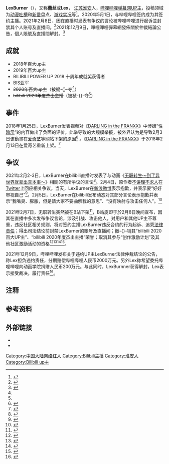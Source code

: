 {{NoteTA
|G1=ACG
|G2=IT
}}
{{Infobox bilibili personality
|name=LexBurner
|birth_date={{birth date and age|1992|11|12}} 
|nationality={{PRC}}
|residence={{CHN}}[[江苏省|江苏省]][[南京市|南京市]]
|occupation= [[自媒体|自媒体]]从业者 
|pseudonym=Lex、蕾丝、雷克斯班纳
|channel_name=LexBurner
|channel_url = 777536
|genre= 动漫游戏吐槽
|subscribers = 635.8万
|subscriber_date = 2022年5月24日
|views=1,092,878,386
|view_date = 2021年4月20日
|silver_TV=yes
|gold_TV=yes
}}

'''LexBurner'''（{{bd|1992年|||catIdx=L}}），又称'''蕾丝'''或'''Lex'''，<!-- 本名'''周宇翔'''<ref>{{cite web |title=周宇翔 - LexBurner |url=https://m.douban.com/movie/celebrity/1443507/ |website=豆瓣 |accessdate=2021-02-11}}</ref>， -->[[江苏|江苏]][[淮安|淮安]]人，[[哔哩哔哩弹幕网|哔哩哔哩弹幕网]][[UP主|UP主]]，投稿领域为[[动漫|动漫]][[吐槽|吐槽]]和[[動畫劇集|新番]]盘点、[[網路直播|游戏实况]]等<ref>{{cite web |author1=一点财经 |title=B站的商业化困局 |url=http://finance.eastmoney.com/a/202102061805170864.html |website=东方财富网 |accessdate=2021-02-09 |date=2021-02-06 |archive-date=2021-02-18 |archive-url=https://web.archive.org/web/20210218173216/http://finance.eastmoney.com/a/202102061805170864.html }}</ref>。2020年5月1日，与哔哩哔哩签约成为其签约主播。2021年2月8日，因在直播时发表有争议的言论被哔哩哔哩进行起诉並封禁其个人账号及直播间。<ref>{{cite web |title=对UP主LexBurner违规以及违约行为的处罚公告 |url=https://t.bilibili.com/489440892375032127 |website=哔哩哔哩 |date=2021-02-08 |access-date=2021-02-12 |archive-date=2021-05-10 |archive-url=https://web.archive.org/web/20210510102817/https://t.bilibili.com/489440892375032127 }}</ref>2021年12月9日，嗶哩嗶哩彈幕網發佈關於仲裁結論公告，個人賬號及直播間解封。<ref>{{Cite web|title=动态-哔哩哔哩|url=https://t.bilibili.com/602193649429259224|access-date=2022-05-28|work=t.bilibili.com|archive-url=|archive-date=}}</ref>

== 成就 ==
*2018年百大up主
*2019年百大up主
*BILIBILI POWER UP 2018 十周年成就奖获得者 
*BIS亚军
*<s>2020年百大up主</s>（被褫-{}-夺<ref name="处罚公告" />）
*<s>bilibili 2020年度杰出主播</s>（被褫-{}-夺<ref name="处罚公告"/>）

== 事件 ==
2018年1月25日，LexBurner发表视频对《[[DARLING_in_the_FRANXX|DARLING in the FRANXX]]》中涉嫌“[[性暗示|性暗示]]”的内容做出了负面的评价。此举导致的大规模举报，被外界认为是导致2月3日该動畫在[[爱奇艺|爱奇艺]]等网站下架的原因<ref>{{Cite web |url = https://www.yystv.cn/p/2472 |title = 当“举报”成为一件武器时…… |author = Will |date = 2018-02-06 |publisher = 游研社 |language = zh-cn |accessdate = 2021-03-08 |archive-date = 2019-07-21 |archive-url = https://web.archive.org/web/20190721205337/http://www.yystv.cn/p/2472 }}</ref><!--<ref>{{cite news |title=你们比动画戏还多，爱奇艺暂时下架 Darling in The FranXX |url=https://www.acgmh.com/17363.html |date=2018-02-04 |work=ACG门户}}</ref><<ref>{{cite news |title=《DARLING in the FRANXX》慘遭下架，「國家隊」栽在誰的手裡？  |url=https://www.peekme.cc/post/747564 |work=JUSTYOU}}</ref>-->。《[[DARLING_in_the_FRANXX|DARLING in the FRANXX]]》于2018年2月13日在爱奇艺重新上架。<ref>{{cite news |title=动画《Darling in the FranXX》爱奇艺再度上线 已经更新到第5集 |url=https://wap.gamersky.com/news/Content-1015284.html |accessdate=2018-02-13 |work=游民星空 |archive-date=2018-02-18 |archive-url=https://web.archive.org/web/20180218164733/http://wap.gamersky.com/news/Content-1015284.html }}</ref>

== 争议 ==
2021年2月2-3日，LexBurner在bilibili直播时发表了与动画《[[无职转生～到了异世界就拿出真本事～|无职转生～到了异世界就拿出真本事～]]》相關的有所争议的言论<ref>{{cite web |title=He Was Bilibili’s Top Livestreamer. Then He Insulted Some Fans. |url=https://www.sixthtone.com/news/1006832/He%20Was%20Bilibili%E2%80%99s%20Top%20Livestreamer.%20Then%20He%20Insulted%20Some%20Fans. |website=Sixth Tone |accessdate=2021-02-10 |date=2021-02-10 |language=en |archive-date=2021-02-22 |archive-url=https://web.archive.org/web/20210222032858/https://www.sixthtone.com/news/1006832/He%20Was%20Bilibili%E2%80%99s%20Top%20Livestreamer.%20Then%20He%20Insulted%20Some%20Fans. }}</ref>。2月4日，原作者[[不讲理不求人|不讲理不求人]]在[[Twitter|Twitter]]上回应相关争议。当天，LexBurner在[[新浪微博|新浪微博]]表示抱歉，并表示要“好好审视自己”<ref>{{cite web |author=LexBurner |title=非常抱歉给所有人带来了不愉快，需要好好审视自己。 |url=https://weibo.com/1893347753/K0iSde6n1?type=comment |via=新浪微博 |date=2021-02-04 |access-date=2021-02-17 |archiveurl=https://archive.today/20210208162106/https://weibo.com/1893347753/K0iSde6n1?type=comment |archivedate=2021-02-08 |dead-url=no }}</ref>。2月5日，LexBurner在bilibili发布动态对其部分言论表示抱歉并表示“我嘴臭、膨胀，但是请大家不要曲解我的意思”、“没有映射与攻击任何人”。<ref>{{cite web |title=LexBurner的动态-哔哩哔哩 |url=https://t.bilibili.com/488330535948685841?tab=2 |date=2021-02-15 |archiveurl=https://archive.today/20210215061639/https://t.bilibili.com/488330535948685841?tab=2 |archivedate=2021-02-15 |access-date=2021-02-15 }}</ref>

2021年2月7日，无职转生突然被在B站下架<ref>{{Cite web|title=动态-哔哩哔哩|url=https://t.bilibili.com/489059460624209518|accessdate=2021-02-09|author=哔哩哔哩番剧|date=2021-02-07|format=|work=t.bilibili.com|publisher=|language=|quote=因突发技术故障[…]|archive-date=2021-02-10|archive-url=https://web.archive.org/web/20210210223048/https://t.bilibili.com/489059460624209518}}</ref>，B站旋即于於2月8日晚间宣布，因其在直播中多次发布争议言论，涉及引战、攻击他人，对用户和其他UP主不尊重，违反社区相关规则，将对签约主播LexBurner违反合约的行为起诉、追究[[法律责任|法律责任]]；得出司法结论前封禁LexBurner的账号及直播间；撤-{}-销其“bilibili 2020百大UP主”、“bilibili 2020年度杰出主播”荣誉；取消其参与“创作激励计划”及其他社区激励活动的资格<ref>{{cite web |title=B站处罚百万粉丝UP主LexBurner：封禁账号 起诉追究法律责任 |url=https://finance.sina.com.cn/tech/2021-02-09/doc-ikftpnny5920866.shtml |website=新浪科技 |accessdate=2021-02-09 |archive-date=2021-02-09 |archive-url=https://web.archive.org/web/20210209041127/https://finance.sina.com.cn/tech/2021-02-09/doc-ikftpnny5920866.shtml }}</ref><ref>{{cite web |title=B站起诉UP主LexBurner并封号，后者曾为直播言论致歉，涉事动漫下架 |url=http://tech.caijing.com.cn/20210209/4738478.shtml |website=财经网科技频道 |accessdate=2021-02-09 |date=2021-02-09 |archive-date=2021-02-13 |archive-url=https://web.archive.org/web/20210213024806/http://tech.caijing.com.cn/20210209/4738478.shtml }}</ref><ref>{{Cite web|title=bilibili Suspends Mushoku Tensei Streaming in China Due to 'Technical Failure'|url=https://www.animenewsnetwork.com/interest/2021-02-10/bilibili-suspends-mushoku-tensei-streaming-in-china-due-to-technical-failure/.169340|accessdate=2021-02-13|work=Anime News Network|language=en|archive-date=2021-06-14|archive-url=https://web.archive.org/web/20210614220100/https://www.animenewsnetwork.com/interest/2021-02-10/bilibili-suspends-mushoku-tensei-streaming-in-china-due-to-technical-failure/.169340}}</ref><ref name="处罚公告">{{cite web |author1=哔哩哔哩弹幕网 |title=对UP主LexBurner违规以及违约行为的处罚公告 |url=https://t.bilibili.com/489440892375032127 |website=bilibili.com |accessdate=2021-02-12 |archiveurl=https://archive.today/20210210155515/https://t.bilibili.com/489440892375032127 |archivedate=2021-02-10 }}</ref>。

2021年12月9日，哔哩哔哩发布关于违约UP主LexBurner法律仲裁结论的公告，称Lex担负违约责任，分期赔偿哔哩哔哩人民币2000万元。另外Lex称希望委托哔哩哔哩向动画学院捐赠人民币200万元。与此同时，LexBurnner获得解封，Lex表示接受裁决，履行责任<ref>{{cite web |title=关于违约UP主LexBurner法律仲裁结论的公告 |url=https://t.bilibili.com/602188697334024380?tab=2 |website=哔哩哔哩 |accessdate=2021-12-09 |archiveurl=https://archive.today/20210210155515/https://t.bilibili.com/489440892375032127 |archivedate=2021-02-10 }}</ref>。

==注释==
{{NoteFoot}}

== 参考资料 ==
{{Reflist|30em}}

== 外部链接 ==
* {{bilibili|user=777536}}
* {{weibo|lexburner}}

{{哔哩哔哩弹幕网|state=autocollapse}}

[[Category:中国大陆网络红人|Category:中国大陆网络红人]]
[[Category:Bilibili主播|Category:Bilibili主播]]
[[Category:淮安人|Category:淮安人]]
[[Category:Bilibili_up主|Category:Bilibili up主]]